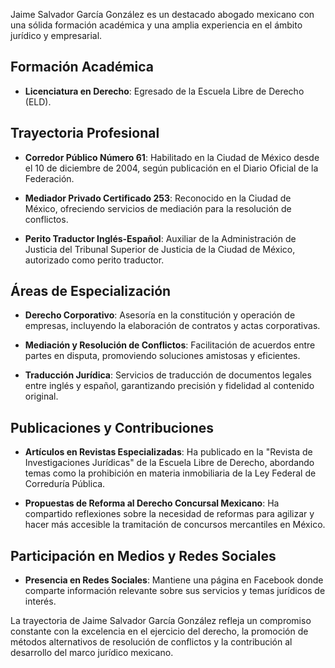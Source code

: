 Jaime Salvador García González es un destacado abogado mexicano con una sólida formación académica y una amplia experiencia en el ámbito jurídico y empresarial.

## Formación Académica

- **Licenciatura en Derecho**: Egresado de la Escuela Libre de Derecho (ELD).

## Trayectoria Profesional

- **Corredor Público Número 61**: Habilitado en la Ciudad de México desde el 10 de diciembre de 2004, según publicación en el Diario Oficial de la Federación.

- **Mediador Privado Certificado 253**: Reconocido en la Ciudad de México, ofreciendo servicios de mediación para la resolución de conflictos.

- **Perito Traductor Inglés-Español**: Auxiliar de la Administración de Justicia del Tribunal Superior de Justicia de la Ciudad de México, autorizado como perito traductor.

## Áreas de Especialización

- **Derecho Corporativo**: Asesoría en la constitución y operación de empresas, incluyendo la elaboración de contratos y actas corporativas.

- **Mediación y Resolución de Conflictos**: Facilitación de acuerdos entre partes en disputa, promoviendo soluciones amistosas y eficientes.

- **Traducción Jurídica**: Servicios de traducción de documentos legales entre inglés y español, garantizando precisión y fidelidad al contenido original.

## Publicaciones y Contribuciones

- **Artículos en Revistas Especializadas**: Ha publicado en la "Revista de Investigaciones Jurídicas" de la Escuela Libre de Derecho, abordando temas como la prohibición en materia inmobiliaria de la Ley Federal de Correduría Pública.

- **Propuestas de Reforma al Derecho Concursal Mexicano**: Ha compartido reflexiones sobre la necesidad de reformas para agilizar y hacer más accesible la tramitación de concursos mercantiles en México.

## Participación en Medios y Redes Sociales

- **Presencia en Redes Sociales**: Mantiene una página en Facebook donde comparte información relevante sobre sus servicios y temas jurídicos de interés.

La trayectoria de Jaime Salvador García González refleja un compromiso constante con la excelencia en el ejercicio del derecho, la promoción de métodos alternativos de resolución de conflictos y la contribución al desarrollo del marco jurídico mexicano.
